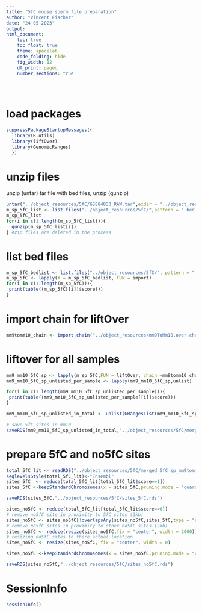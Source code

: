 ```yaml
---
title: "5fC mouse sperm file preparation"
author: "Vincent Fischer"
date: "24 05 2023"
output:
html_document:
    toc: true
    toc_float: true
    theme: spacelab
    code_folding: hide
    fig_width: 12
    df_print: paged
    number_sections: true
    

---
```


# load packages
```r
suppressPackageStartupMessages({
  library(R.utils)
  library(liftOver)
  library(GenomicRanges)
  })
```
# unzip files
unzip (untar) tar file with bed files, unzip (gunzip)
```r
untar("../object_resources/5fC/GSE84833_RAW.tar",exdir = "../object_resources/5fC/")
m_sp_5fC_list <- list.files("../object_resources/5fC/",pattern = ".bed.gz$", full.names = TRUE)# listed zip files
m_sp_5fC_list
for(i in c(1:length(m_sp_5fC_list))){
  gunzip(m_sp_5fC_list[i])
} #zip files are deleted in the process
```

# list bed files
```r
m_sp_5fC_bedlist <- list.files("../object_resources/5fC/", pattern = ".bed$", full.names = TRUE)# list bed files
m_sp_5fC <- lapply(X = m_sp_5fC_bedlist, FUN = import)
for(i in c(1:length(m_sp_5fC))){
 print(table((m_sp_5fC[[i]]$score)))
} 

```

# import chain for liftOver
```r
mm9tomm10_chain <- import.chain("../object_resources/mm9ToMm10.over.chain")
```


# liftover for all samples
```r
mm9_mm10_5fC_sp <- lapply(m_sp_5fC,FUN = liftOver, chain =mm9tomm10_chain)
mm9_mm10_5fC_sp_unlisted_per_sample <- lapply(mm9_mm10_5fC_sp,unlist)

for(i in c(1:length(mm9_mm10_5fC_sp_unlisted_per_sample))){
 print(table((mm9_mm10_5fC_sp_unlisted_per_sample[[i]]$score)))
} 

mm9_mm10_5fC_sp_unlisted_in_total <- unlist(GRangesList(mm9_mm10_5fC_sp_unlisted_per_sample))

# save 5fC sites in mm10
saveRDS(mm9_mm10_5fC_sp_unlisted_in_total,"../object_resources/5fC/merged_5fC_sp_mm9tomm10.rds")


```

# prepare 5fC and no5fC sites
```r
total_5fC_lit <- readRDS("../object_resources/5fC/merged_5fC_sp_mm9tomm10.rds")
seqlevelsStyle(total_5fC_lit)<-"Ensembl" 
sites_5fC  <- reduce(total_5fC_lit[total_5fC_lit$score==1])
sites_5fC <-keepStandardChromosomes(x = sites_5fC,pruning.mode = "coarse")

saveRDS(sites_5fC,"../object_resources/5fC/sites_5fC.rds")

sites_no5fC <- reduce(total_5fC_lit[total_5fC_lit$score==0]) 
# remove no5fC site in proximity to 5fC sites (2kb)
sites_no5fC <- sites_no5fC[!overlapsAny(sites_no5fC,sites_5fC,type = "any", maxgap = 2000)]
# remove no5fC sites in proximity to other no5fC sites (2kb)
sites_no5fC <- reduce(resize(sites_no5fC,fix = "center", width = 2000))
# resizing no5fC sites to there actual location
sites_no5fC <- resize(sites_no5fC, fix = "center", width = 0)

sites_no5fC <-keepStandardChromosomes(x = sites_no5fC,pruning.mode = "coarse")

saveRDS(sites_no5fC,"../object_resources/5fC/sites_no5fC.rds")
```


# SessionInfo
```r
sessionInfo()
```

